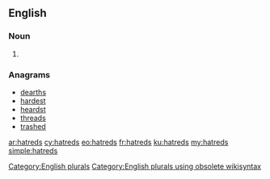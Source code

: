 ==English==

===Noun===
{{head|en}}

# {{plural of|hatred}}

===Anagrams===
* [[dearths#English|dearths]]
* [[hardest#English|hardest]]
* [[heardst#English|heardst]]
* [[threads#English|threads]]
* [[trashed#English|trashed]]

[[Category:English plurals]][[Category:English plurals using obsolete wikisyntax]]

[[ar:hatreds]]
[[cy:hatreds]]
[[eo:hatreds]]
[[fr:hatreds]]
[[ku:hatreds]]
[[my:hatreds]]
[[simple:hatreds]]